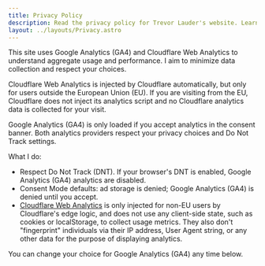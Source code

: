 ```yaml
---
title: Privacy Policy
description: Read the privacy policy for Trevor Lauder's website. Learn how your data is collected, used, and protected, including details on Google Analytics, Cloudflare Web Analytics, and your privacy choices. This page explains data minimization, consent, and respect for your privacy preferences.
layout: ../layouts/Privacy.astro
---
```



This site uses Google Analytics (GA4) and Cloudflare Web Analytics to understand aggregate usage and performance. I aim to minimize data collection and respect your choices.

Cloudflare Web Analytics is injected by Cloudflare automatically, but only for users outside the European Union (EU). If you are visiting from the EU, Cloudflare does not inject its analytics script and no Cloudflare analytics data is collected for your visit.

Google Analytics (GA4) is only loaded if you accept analytics in the consent banner. Both analytics providers respect your privacy choices and Do Not Track settings.

What I do:

- Respect Do Not Track (DNT). If your browser's DNT is enabled, Google Analytics (GA4) analytics are disabled.
- Consent Mode defaults: ad storage is denied; Google Analytics (GA4) is denied until you accept.
- [Cloudflare Web Analytics](https://www.cloudflare.com/web-analytics/) is only injected for non-EU users by Cloudflare's edge logic, and does not use any client-side state, such as cookies or localStorage, to collect usage metrics. They also don't "fingerprint" individuals via their IP address, User Agent string, or any other data for the purpose of displaying analytics.

You can change your choice for Google Analytics (GA4) any time below.

